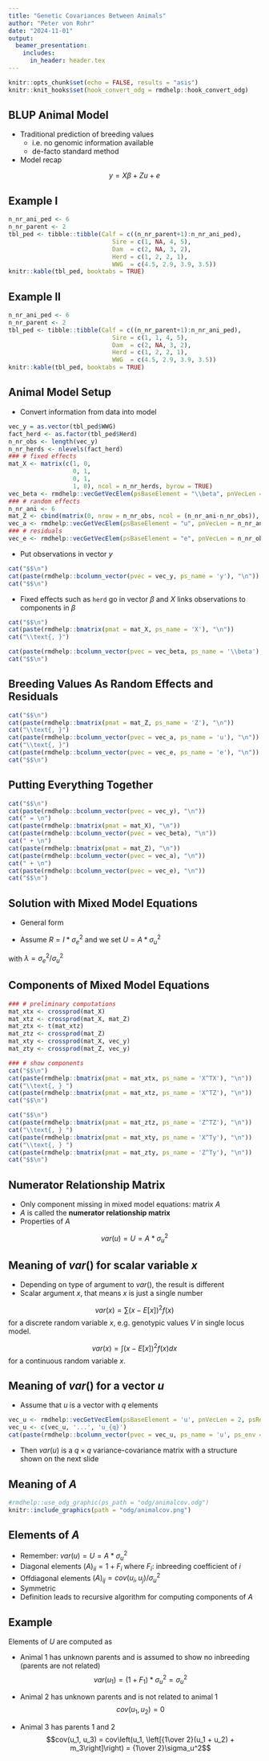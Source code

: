 ```yaml
---
title: "Genetic Covariances Between Animals"
author: "Peter von Rohr"
date: "2024-11-01"
output:
  beamer_presentation:
    includes:
      in_header: header.tex
---
```


```r
knitr::opts_chunk$set(echo = FALSE, results = "asis")
knitr::knit_hooks$set(hook_convert_odg = rmdhelp::hook_convert_odg)
```

## BLUP Animal Model

* Traditional prediction of breeding values
    + i.e. no genomic information available
    + de-facto standard method
    
* Model recap

$$y = X\beta + Zu + e$$
\begin{tabular}{lll}
where  &       &     \\
       &  $y$  &   vector of length $n$ of phenotypic information \\
       &  $\beta$  &  vector of length $p$ of unknown fixed effects \\
       &  $X$      &  $n \times p$ incidence matrix \\
       &  $u$      &  vector of length $q$ of unknown random breeding values \\
       &  $Z$      &  $n \times q$ incidence matrix \\
       &  $e$      &  vector of length $n$ of unknown random residuals
\end{tabular}  


## Example I
```r
n_nr_ani_ped <- 6
n_nr_parent <- 2
tbl_ped <- tibble::tibble(Calf = c((n_nr_parent+1):n_nr_ani_ped),
                             Sire = c(1, NA, 4, 5),
                             Dam  = c(2, NA, 3, 2),
                             Herd = c(1, 2, 2, 1),
                             WWG  = c(4.5, 2.9, 3.9, 3.5))
knitr::kable(tbl_ped, booktabs = TRUE)
```


## Example II

```r
n_nr_ani_ped <- 6
n_nr_parent <- 2
tbl_ped <- tibble::tibble(Calf = c((n_nr_parent+1):n_nr_ani_ped),
                             Sire = c(1, 1, 4, 5),
                             Dam  = c(2, NA, 3, 2),
                             Herd = c(1, 2, 2, 1),
                             WWG  = c(4.5, 2.9, 3.9, 3.5))
knitr::kable(tbl_ped, booktabs = TRUE)
```


## Animal Model Setup

* Convert information from data into model

```r
vec_y = as.vector(tbl_ped$WWG)
fact_herd <- as.factor(tbl_ped$Herd)
n_nr_obs <- length(vec_y)
n_nr_herds <- nlevels(fact_herd)
### # fixed effects
mat_X <- matrix(c(1, 0,
                  0, 1,
                  0, 1,
                  1, 0), ncol = n_nr_herds, byrow = TRUE)
vec_beta <- rmdhelp::vecGetVecElem(psBaseElement = "\\beta", pnVecLen = n_nr_herds, psResult = "latex")
### # random effects
n_nr_ani <- 6
mat_Z <- cbind(matrix(0, nrow = n_nr_obs, ncol = (n_nr_ani-n_nr_obs)), diag(1, nrow = n_nr_obs))
vec_a <- rmdhelp::vecGetVecElem(psBaseElement = "u", pnVecLen = n_nr_ani, psResult = "latex")
### # residuals
vec_e <- rmdhelp::vecGetVecElem(psBaseElement = "e", pnVecLen = n_nr_obs, psResult = "latex")
```

* Put observations in vector $y$

```r
cat("$$\n")
cat(paste(rmdhelp::bcolumn_vector(pvec = vec_y, ps_name = 'y'), "\n"))
cat("$$\n")
```

* Fixed effects such as `herd` go in vector $\beta$ and $X$ links observations to components in $\beta$

```r
cat("$$\n")
cat(paste(rmdhelp::bmatrix(pmat = mat_X, ps_name = 'X'), "\n"))
cat("\\text{, }")

cat(paste(rmdhelp::bcolumn_vector(pvec = vec_beta, ps_name = '\\beta'), "\n"))
cat("$$\n")
```


## Breeding Values As Random Effects and Residuals

```r
cat("$$\n")
cat(paste(rmdhelp::bmatrix(pmat = mat_Z, ps_name = 'Z'), "\n"))
cat("\\text{, }")
cat(paste(rmdhelp::bcolumn_vector(pvec = vec_a, ps_name = 'u'), "\n"))
cat("\\text{, }")
cat(paste(rmdhelp::bcolumn_vector(pvec = vec_e, ps_name = 'e'), "\n"))
cat("$$\n")
```


## Putting Everything Together

```r
cat("$$\n")
cat(paste(rmdhelp::bcolumn_vector(pvec = vec_y), "\n"))
cat(" = \n")
cat(paste(rmdhelp::bmatrix(pmat = mat_X), "\n"))
cat(paste(rmdhelp::bcolumn_vector(pvec = vec_beta), "\n"))
cat(" + \n")
cat(paste(rmdhelp::bmatrix(pmat = mat_Z), "\n"))
cat(paste(rmdhelp::bcolumn_vector(pvec = vec_a), "\n"))
cat(" + \n")
cat(paste(rmdhelp::bcolumn_vector(pvec = vec_e), "\n"))
cat("$$\n")
```


## Solution with Mixed Model Equations

* General form

\begin{equation}
\left[
  \begin{array}{lr}
  X^T R^{-1} X  &  X^T R^{-1} Z \\
  Z^T R^{-1} X  &  Z^T R^{-1} Z + U^{-1}
  \end{array}
\right]
\left[
  \begin{array}{c}
  \hat{\beta} \\
  \hat{u}
  \end{array}
\right]
=
\left[
  \begin{array}{c}
  X^T R^{-1} y \\
  Z^T R^{-1} y
  \end{array}
\right] \notag
\end{equation}

* Assume $R = I * \sigma_e^2$ and we set $U = A * \sigma_u^2$

\begin{equation}
\left[
  \begin{array}{lr}
  X^T  X  &  X^T  Z \\
  Z^T  X  &  Z^T  Z + \lambda * A^{-1}
  \end{array}
\right]
\left[
  \begin{array}{c}
  \hat{\beta} \\
  \hat{u}
  \end{array}
\right]
=
\left[
  \begin{array}{c}
  X^T  y \\
  Z^T  y
  \end{array}
\right] \notag
\end{equation}

with $\lambda = \sigma_e^2 / \sigma_u^2$


## Components of Mixed Model Equations

```r
### # preliminary computations
mat_xtx <- crossprod(mat_X)
mat_xtz <- crossprod(mat_X, mat_Z)
mat_ztx <- t(mat_xtz)
mat_ztz <- crossprod(mat_Z)
mat_xty <- crossprod(mat_X, vec_y)
mat_zty <- crossprod(mat_Z, vec_y)

### # show components
cat("$$\n")
cat(paste(rmdhelp::bmatrix(pmat = mat_xtx, ps_name = 'X^TX'), "\n"))
cat("\\text{, } ")
cat(paste(rmdhelp::bmatrix(pmat = mat_xtz, ps_name = 'X^TZ'), "\n"))
cat("$$\n")

cat("$$\n")
cat(paste(rmdhelp::bmatrix(pmat = mat_ztz, ps_name = 'Z^TZ'), "\n"))
cat("\\text{, } ")
cat(paste(rmdhelp::bmatrix(pmat = mat_xty, ps_name = 'X^Ty'), "\n"))
cat("\\text{, } ")
cat(paste(rmdhelp::bmatrix(pmat = mat_zty, ps_name = 'Z^Ty'), "\n"))
cat("$$\n")
```


## Numerator Relationship Matrix

* Only component missing in mixed model equations: matrix $A$ 
* $A$ is called the __numerator relationship matrix__
* Properties of $A$

$$var(u) = U = A * \sigma_u^2$$


## Meaning of $var()$ for scalar variable $x$

* Depending on type of argument to $var()$, the result is different
* Scalar argument $x$, that means $x$ is just a single number

$$var(x) = \sum\left( x - E[x]\right)^2 f(x)$$
for a discrete random variable $x$, e.g. genotypic values $V$ in single locus model.

$$var(x) = \int \left( x - E[x]\right)^2 f(x) dx$$
for a continuous random variable $x$. 


## Meaning of $var()$ for a vector $u$

* Assume that $u$ is a vector with $q$ elements

```r
vec_u <- rmdhelp::vecGetVecElem(psBaseElement = 'u', pnVecLen = 2, psResult = 'latex')
vec_u <- c(vec_u, '...', 'u_{q}')
cat(paste(rmdhelp::bcolumn_vector(pvec = vec_u, ps_name = 'u', ps_env = '$$'), collapse = '\n'), '\n')
```

* Then $var(u)$ is a $q\times q$ variance-covariance matrix with a structure shown on the next slide

## Meaning of $A$

```r
#rmdhelp::use_odg_graphic(ps_path = "odg/animalcov.odg")
knitr::include_graphics(path = "odg/animalcov.png")
``` 


## Elements of $A$

* Remember: $var(u) = U = A * \sigma_u^2$
* Diagonal elements $(A)_{ii} = 1 + F_i$ where $F_i$: inbreeding coefficient of $i$
* Offdiagonal elements $(A)_{ij} = cov(u_i, u_j) / \sigma_u^2$
* Symmetric
* Definition leads to recursive algorithm for computing components of $A$


## Example

Elements of $U$ are computed as

* Animal 1 has unknown parents and is assumed to show no inbreeding (parents are not related)
$$var(u_1) = (1+F_1) * \sigma_u^2 = \sigma_u^2$$

* Animal 2 has unknown parents and is not related to animal 1
$$cov(u_1, u_2) = 0$$

* Animal 3 has parents 1 and 2
$$cov(u_1, u_3) = cov\left(u_1, \left[{1\over 2}(u_1 + u_2) + m_3\right]\right) = {1\over 2}\sigma_u^2$$


